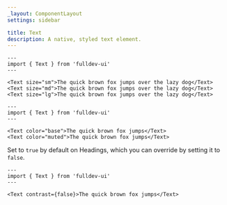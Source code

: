 ```yaml
---
_layout: ComponentLayout
settings: sidebar

title: Text
description: A native, styled text element.
---
```


```astro live props={{ title: 'size' }}
---
import { Text } from 'fulldev-ui'
---

<Text size="sm">The quick brown fox jumps over the lazy dog</Text>
<Text size="md">The quick brown fox jumps over the lazy dog</Text>
<Text size="lg">The quick brown fox jumps over the lazy dog</Text>
```

```astro live props={{ title: 'color' }}
---
import { Text } from 'fulldev-ui'
---

<Text color="base">The quick brown fox jumps</Text>
<Text color="muted">The quick brown fox jumps</Text>
```

Set to `true` by default on Headings, which you can override by setting it to `false`.

```astro live props={{ title: 'contrast' }}
---
import { Text } from 'fulldev-ui'
---

<Text contrast={false}>The quick brown fox jumps</Text>
```
